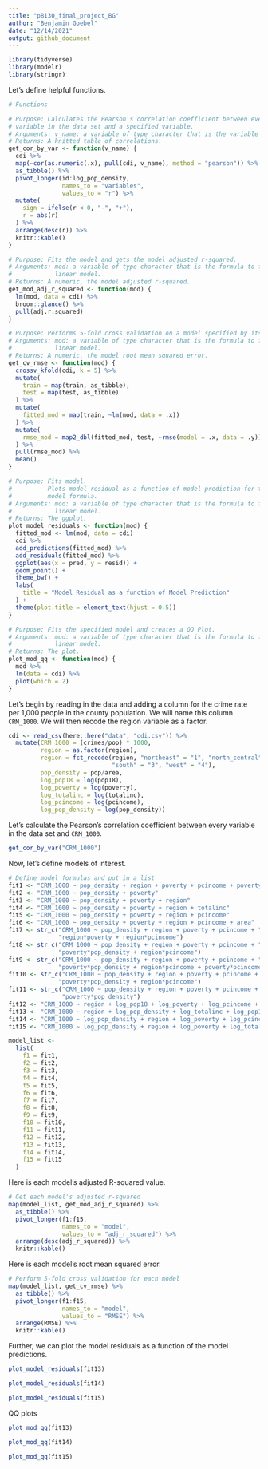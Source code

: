 ```yaml
---
title: "p8130_final_project_BG"
author: "Benjamin Goebel"
date: "12/14/2021"
output: github_document
---
```


```r
library(tidyverse)
library(modelr)
library(stringr)
```

Let's define helpful functions.
```r
# Functions

# Purpose: Calculates the Pearson's correlation coefficient between every
# variable in the data set and a specified variable.
# Arguments: v_name: a variable of type character that is the variable name
# Returns: A knitted table of correlations.
get_cor_by_var <- function(v_name) {
  cdi %>%
  map(~cor(as.numeric(.x), pull(cdi, v_name), method = "pearson")) %>%
  as_tibble() %>%
  pivot_longer(id:log_pop_density,
               names_to = "variables",
               values_to = "r") %>%
  mutate(
    sign = ifelse(r < 0, "-", "+"),
    r = abs(r)
  ) %>%
  arrange(desc(r)) %>%
  knitr::kable()
}

# Purpose: Fits the model and gets the model adjusted r-squared.
# Arguments: mod: a variable of type character that is the formula to fit a 
#            linear model.
# Returns: A numeric, the model adjusted r-squared.
get_mod_adj_r_squared <- function(mod) {
  lm(mod, data = cdi) %>%
  broom::glance() %>%
  pull(adj.r.squared)
}

# Purpose: Performs 5-fold cross validation on a model specified by its formula.
# Arguments: mod: a variable of type character that is the formula to fit a 
#            linear model.
# Returns: A numeric, the model root mean squared error.
get_cv_rmse <- function(mod) {
  crossv_kfold(cdi, k = 5) %>%
  mutate(
    train = map(train, as_tibble),
    test = map(test, as_tibble)
  ) %>%
  mutate(
    fitted_mod = map(train, ~lm(mod, data = .x))
  ) %>%
  mutate(
    rmse_mod = map2_dbl(fitted_mod, test, ~rmse(model = .x, data = .y))
  ) %>%
  pull(rmse_mod) %>%
  mean()
}

# Purpose: Fits model.
#          Plots model residual as a function of model prediction for the given
#          model formula.
# Arguments: mod: a variable of type character that is the formula to fit a 
#            linear model.
# Returns: The ggplot.
plot_model_residuals <- function(mod) {
  fitted_mod <- lm(mod, data = cdi) 
  cdi %>%
  add_predictions(fitted_mod) %>%
  add_residuals(fitted_mod) %>%
  ggplot(aes(x = pred, y = resid)) +
  geom_point() +
  theme_bw() +
  labs(
    title = "Model Residual as a function of Model Prediction"
  ) +
  theme(plot.title = element_text(hjust = 0.5))
}

# Purpose: Fits the specified model and creates a QQ Plot.
# Arguments: mod: a variable of type character that is the formula to fit a 
#            linear model.
# Returns: The plot.
plot_mod_qq <- function(mod) {
  mod %>%
  lm(data = cdi) %>%
  plot(which = 2)
}
```

Let's begin by reading in the data and adding a column for the crime rate
per 1,000 people in the county population. We will name this column `CRM_1000`.
We will then recode the region variable as a factor.
```r
cdi <- read_csv(here::here("data", "cdi.csv")) %>%
  mutate(CRM_1000 = (crimes/pop) * 1000,
         region = as.factor(region),
         region = fct_recode(region, "northeast" = "1", "north_central" = "2",
                             "south" = "3", "west" = "4"),
         pop_density = pop/area,
         log_pop18 = log(pop18),
         log_poverty = log(poverty),
         log_totalinc = log(totalinc),
         log_pcincome = log(pcincome),
         log_pop_density = log(pop_density))
```

Let's calculate the Pearson's correlation coefficient between every variable
in the data set and `CRM_1000`.

```r
get_cor_by_var("CRM_1000")
```

Now, let's define models of interest.
```r
# Define model formulas and put in a list
fit1 <- "CRM_1000 ~ pop_density + region + poverty + pcincome + poverty*pop_density"
fit2 <- "CRM_1000 ~ pop_density + poverty"
fit3 <- "CRM_1000 ~ pop_density + poverty + region"
fit4 <- "CRM_1000 ~ pop_density + poverty + region + totalinc"
fit5 <- "CRM_1000 ~ pop_density + poverty + region + pcincome"
fit6 <- "CRM_1000 ~ pop_density + poverty + region + pcincome + area"
fit7 <- str_c("CRM_1000 ~ pop_density + region + poverty + pcincome + ", 
              "region*poverty + region*pcincome")
fit8 <- str_c("CRM_1000 ~ pop_density + region + poverty + pcincome + ",
              "poverty*pop_density + region*pcincome")
fit9 <- str_c("CRM_1000 ~ pop_density + region + poverty + pcincome + ",
              "poverty*pop_density + region*pcincome + poverty*pcincome")
fit10 <- str_c("CRM_1000 ~ pop_density + region + poverty + pcincome + hsgrad + ",
              "poverty*pop_density + region*pcincome")
fit11 <- str_c("CRM_1000 ~ pop_density + region + poverty + pcincome + hsgrad +",
               "poverty*pop_density")
fit12 <- "CRM_1000 ~ region + log_pop18 + log_poverty + log_pcincome + log_pop_density"
fit13 <- "CRM_1000 ~ region + log_pop_density + log_totalinc + log_pop18 + log_poverty"
fit14 <- "CRM_1000 ~ log_pop_density + region + log_poverty + log_pcincome"
fit15 <- "CRM_1000 ~ log_pop_density + region + log_poverty + log_totalinc"

model_list <-  
  list(
    f1 = fit1,
    f2 = fit2,
    f3 = fit3,
    f4 = fit4,
    f5 = fit5,
    f6 = fit6,
    f7 = fit7,
    f8 = fit8,
    f9 = fit9,
    f10 = fit10,
    f11 = fit11,
    f12 = fit12,
    f13 = fit13,
    f14 = fit14,
    f15 = fit15
  )
```

Here is each model's adjusted R-squared value.
```r
# Get each model's adjusted r-squared
map(model_list, get_mod_adj_r_squared) %>%
  as_tibble() %>%
  pivot_longer(f1:f15,
               names_to = "model",
               values_to = "adj_r_squared") %>%
  arrange(desc(adj_r_squared)) %>%
  knitr::kable()
```

Here is each model's root mean squared error.
```r
# Perform 5-fold cross validation for each model
map(model_list, get_cv_rmse) %>%
  as_tibble() %>%
  pivot_longer(f1:f15,
               names_to = "model",
               values_to = "RMSE") %>%
  arrange(RMSE) %>%
  knitr::kable()
```

Further, we can plot the model residuals as a function of the model predictions.
```r
plot_model_residuals(fit13)
```

```r
plot_model_residuals(fit14)
```

```r
plot_model_residuals(fit15)
```


QQ plots
```r
plot_mod_qq(fit13)
```

```r
plot_mod_qq(fit14)
```

```r
plot_mod_qq(fit15)
```

